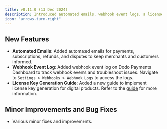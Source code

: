 ```yaml
---
title: v0.11.0 (13 Dec 2024)
description: Introduced automated emails, webhook event logs, a license key generation guide, and various minor improvements and bug fixes.
icon: "arrows-turn-right"
---
```


## New Features
- **Automated Emails**: Added automated emails for payments, subscriptions, refunds, and disputes to keep merchants and customers informed.
- **Webhook Event Log**: Added webhook event log on Dodo Payments Dashboard to track webhook events and troubleshoot issues. Navigate to `Settings > Webhooks > Webhook Logs` to access the logs.
- **License Key Generation Guide**: Added a new guide to implement license key generation for digital products. Refer to the [guide](/features/license-keys) for more information.

## Minor Improvements and Bug Fixes
- Various minor fixes and improvements.